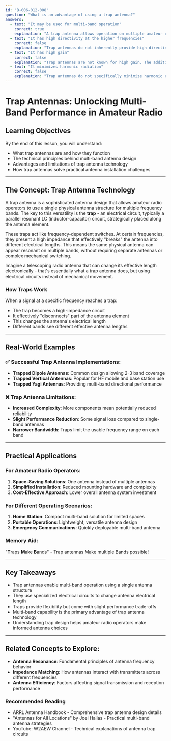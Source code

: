 ```yaml
---
id: "B-006-012-008"
question: "What is an advantage of using a trap antenna?"
answers:
  - text: "It may be used for multi-band operation"
    correct: true
    explanation: "A trap antenna allows operation on multiple amateur radio bands using a single physical antenna structure by incorporating specialized circuits called 'traps' that electrically segment the antenna at different frequencies. These traps act like switchable filters, enabling different resonant lengths for different bands without requiring separate antennas or complex switching mechanisms."
  - text: "It has high directivity at the higher frequencies"
    correct: false
    explanation: "Trap antennas do not inherently provide high directivity. While they enable multi-band operation, their directional characteristics depend on their specific design and configuration. Most trap antennas are vertically or horizontally oriented dipoles or vertical antennas with relatively omnidirectional radiation patterns."
  - text: "It has high gain"
    correct: false
    explanation: "Trap antennas are not known for high gain. The addition of traps typically introduces some signal loss and reduces overall antenna efficiency compared to non-trapped, single-band antennas. Their primary advantage is multi-band flexibility, not enhanced signal strength."
  - text: "It minimizes harmonic radiation"
    correct: false
    explanation: "Trap antennas do not specifically minimize harmonic radiation. While they help manage antenna resonance across multiple bands, they are not designed as harmonic suppression devices. Proper filtering and transmitter design are more effective for controlling harmonic radiation."
---
```


# Trap Antennas: Unlocking Multi-Band Performance in Amateur Radio

## Learning Objectives
By the end of this lesson, you will understand:
- What trap antennas are and how they function
- The technical principles behind multi-band antenna design
- Advantages and limitations of trap antenna technology
- How trap antennas solve practical antenna installation challenges

---

## The Concept: Trap Antenna Technology

A trap antenna is a sophisticated antenna design that allows amateur radio operators to use a single physical antenna structure for multiple frequency bands. The key to this versatility is the **trap** - an electrical circuit, typically a parallel resonant LC (inductor-capacitor) circuit, strategically placed along the antenna element.

These traps act like frequency-dependent switches. At certain frequencies, they present a high impedance that effectively "breaks" the antenna into different electrical lengths. This means the same physical antenna can appear resonant on multiple bands, without requiring separate antennas or complex mechanical switching.

Imagine a telescoping radio antenna that can change its effective length electronically - that's essentially what a trap antenna does, but using electrical circuits instead of mechanical movement.

### How Traps Work

When a signal at a specific frequency reaches a trap:
- The trap becomes a high-impedance circuit
- It effectively "disconnects" part of the antenna element
- This changes the antenna's electrical length
- Different bands see different effective antenna lengths

---

## Real-World Examples

### ✅ Successful Trap Antenna Implementations:
- **Trapped Dipole Antennas**: Common design allowing 2-3 band coverage
- **Trapped Vertical Antennas**: Popular for HF mobile and base station use
- **Trapped Yagi Antennas**: Providing multi-band directional performance

### ❌ Trap Antenna Limitations:
- **Increased Complexity**: More components mean potentially reduced reliability
- **Slight Performance Reduction**: Some signal loss compared to single-band antennas
- **Narrower Bandwidth**: Traps limit the usable frequency range on each band

---

## Practical Applications

### For Amateur Radio Operators:
1. **Space-Saving Solutions**: One antenna instead of multiple antennas
2. **Simplified Installation**: Reduced mounting hardware and complexity
3. **Cost-Effective Approach**: Lower overall antenna system investment

### For Different Operating Scenarios:
1. **Home Station**: Compact multi-band solution for limited spaces
2. **Portable Operations**: Lightweight, versatile antenna design
3. **Emergency Communications**: Quickly deployable multi-band antenna

### Memory Aid:
"**T**raps **M**ake **B**ands" - Trap antennas Make multiple Bands possible!

---

## Key Takeaways

- Trap antennas enable multi-band operation using a single antenna structure
- They use specialized electrical circuits to change antenna electrical length
- Traps provide flexibility but come with slight performance trade-offs
- Multi-band capability is the primary advantage of trap antenna technology
- Understanding trap design helps amateur radio operators make informed antenna choices

---

## Related Concepts to Explore:
- **Antenna Resonance**: Fundamental principles of antenna frequency behavior
- **Impedance Matching**: How antennas interact with transmitters across different frequencies
- **Antenna Efficiency**: Factors affecting signal transmission and reception performance

### Recommended Reading
- ARRL Antenna Handbook - Comprehensive trap antenna design details
- "Antennas for All Locations" by Joel Hallas - Practical multi-band antenna strategies
- YouTube: W2AEW Channel - Technical explanations of antenna trap circuits
